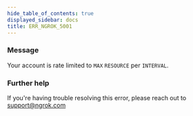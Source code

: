 ```yaml
---
hide_table_of_contents: true
displayed_sidebar: docs
title: ERR_NGROK_5001
---
```


### Message

Your account is rate limited to `MAX` `RESOURCE` per `INTERVAL`.

<ErrorDetails />

### Further help

If you're having trouble resolving this error, please reach out to [support@ngrok.com](mailto:support@ngrok.com?subject=Help%20with%20ERR_NGROK_5001)
